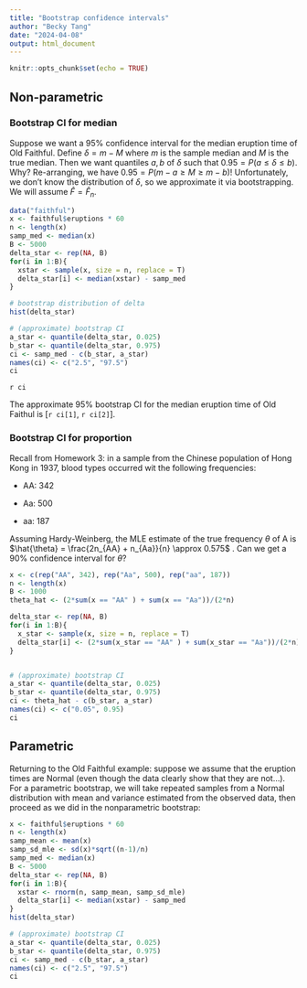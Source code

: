 ```yaml
---
title: "Bootstrap confidence intervals"
author: "Becky Tang"
date: "2024-04-08"
output: html_document
---
```


```r
knitr::opts_chunk$set(echo = TRUE)
```

## Non-parametric

### Bootstrap CI for median

Suppose we want a 95% confidence interval for the median eruption time of Old Faithful. Define $\delta = m - M$ where $m$ is the sample median and $M$ is the true median. Then we want quantiles $a, b$ of $\delta$ such that $0.95 = P(a \leq \delta \leq b)$. Why? Re-arranging, we have $0.95 = P(m -a \geq M \geq m - b)$! Unfortunately, we don't know the distribution of $\delta$, so we approximate it via bootstrapping. We will assume $\hat{F} = \hat{F}_{n}$.

```r
data("faithful")
x <- faithful$eruptions * 60
n <- length(x)
samp_med <- median(x)
B <- 5000
delta_star <- rep(NA, B)
for(i in 1:B){
  xstar <- sample(x, size = n, replace = T)
  delta_star[i] <- median(xstar) - samp_med
}

# bootstrap distribution of delta
hist(delta_star)

# (approximate) bootstrap CI
a_star <- quantile(delta_star, 0.025)
b_star <- quantile(delta_star, 0.975)
ci <- samp_med - c(b_star, a_star)
names(ci) <- c("2.5", "97.5")
ci
```

`r ci`

The approximate 95% bootstrap CI for the median eruption time of Old Faithul is [`r ci[1]`, `r ci[2]`].

### Bootstrap CI for proportion

Recall from Homework 3: in a sample from the Chinese population of Hong Kong in 1937, blood types occurred wit the following frequencies:

-   AA: 342

-   Aa: 500

-   aa: 187

Assuming Hardy-Weinberg, the MLE estimate of the true frequency $\theta$ of A is $\hat{\theta} = \frac{2n_{AA} + n_{Aa}}{n} \approx 0.575$ . Can we get a 90% confidence interval for $\theta$?

```r
x <- c(rep("AA", 342), rep("Aa", 500), rep("aa", 187))
n <- length(x)
B <- 1000
theta_hat <- (2*sum(x == "AA" ) + sum(x == "Aa"))/(2*n)

delta_star <- rep(NA, B)
for(i in 1:B){
  x_star <- sample(x, size = n, replace = T)
  delta_star[i] <- (2*sum(x_star == "AA" ) + sum(x_star == "Aa"))/(2*n) - theta_hat
}


# (approximate) bootstrap CI
a_star <- quantile(delta_star, 0.025)
b_star <- quantile(delta_star, 0.975)
ci <- theta_hat - c(b_star, a_star)
names(ci) <- c("0.05", 0.95)
ci
```

## Parametric

Returning to the Old Faithful example: suppose we assume that the eruption times are Normal (even though the data clearly show that they are not...). For a parametric bootstrap, we will take repeated samples from a Normal distribution with mean and variance estimated from the observed data, then proceed as we did in the nonparametric bootstrap:

```r
x <- faithful$eruptions * 60
n <- length(x)
samp_mean <- mean(x)
samp_sd_mle <- sd(x)*sqrt((n-1)/n)
samp_med <- median(x)
B <- 5000
delta_star <- rep(NA, B)
for(i in 1:B){
  xstar <- rnorm(n, samp_mean, samp_sd_mle)
  delta_star[i] <- median(xstar) - samp_med
}
hist(delta_star)

# (approximate) bootstrap CI
a_star <- quantile(delta_star, 0.025)
b_star <- quantile(delta_star, 0.975)
ci <- samp_med - c(b_star, a_star)
names(ci) <- c("2.5", "97.5")
ci
```
